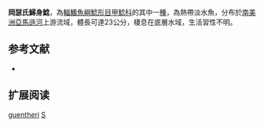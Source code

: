 {{Speciesbox
| name = 岡瑟氏鱘身鯰
| image = Sturisoma guentheri.jpg 
| image_width = 250px
| image_caption = 
| status = NE
| status_system = IUCN3.1
| genus = Sturisoma
| species = guentheri
| authority = {{le|查爾斯·塔特·里根|Charles Tate Regan|Regan}}, 1904
| synonyms = *''Oxyloricaria guentheri '',Regan, 1904
}}

'''岡瑟氏鱘身鯰'''，為[[輻鰭魚綱|輻鰭魚綱]][[鯰形目|鯰形目]][[甲鯰科|甲鯰科]]的其中一[[種|種]]，為熱帶淡水魚，分布於[[南美洲|南美洲]][[亞馬遜河|亞馬遜河]]上游流域，體長可達23公分，棲息在底層水域，生活習性不明。
==参考文献==
*{{FishBase_species|genus=Sturisoma|species=guentheri|year=2014|month=12}}

== 扩展阅读 ==
{{refbegin}}
{{wikispecies-inline|Sturisoma guentheri|岡瑟氏鱘身鯰}}
{{refend}}
{{Taxonbar|from=Q3758546}}

[[Category:鱘身鯰屬|guentheri]]
[[Category:1904年描述的魚類|S]]
